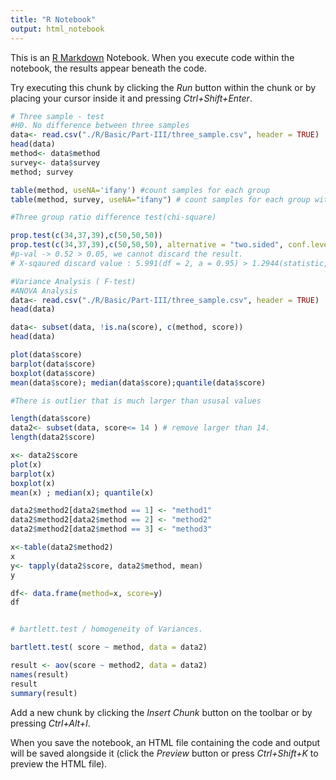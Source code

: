 ```yaml
---
title: "R Notebook"
output: html_notebook
---
```


This is an [R Markdown](http://rmarkdown.rstudio.com) Notebook. When you execute code within the notebook, the results appear beneath the code. 

Try executing this chunk by clicking the *Run* button within the chunk or by placing your cursor inside it and pressing *Ctrl+Shift+Enter*. 

```r
# Three sample - test
#H0. No difference between three samples
data<- read.csv("./R/Basic/Part-III/three_sample.csv", header = TRUE)
head(data)
method<- data$method
survey<- data$survey
method; survey

table(method, useNA='ifany') #count samples for each group
table(method, survey, useNA="ifany") # count samples for each group with survey response.

```

```r
#Three group ratio difference test(chi-square)

prop.test(c(34,37,39),c(50,50,50))
prop.test(c(34,37,39),c(50,50,50), alternative = "two.sided", conf.level = 0.95)
#p-val -> 0.52 > 0.05, we cannot discard the result.
# X-sqaured discard value : 5.991(df = 2, a = 0.95) > 1.2944(statistic, X-squared)


```

```r
#Variance Analysis ( F-test)
#ANOVA Analysis
data<- read.csv("./R/Basic/Part-III/three_sample.csv", header = TRUE)
head(data)

data<- subset(data, !is.na(score), c(method, score))
head(data)

plot(data$score)
barplot(data$score)
boxplot(data$score)
mean(data$score); median(data$score);quantile(data$score)

```

```r
#There is outlier that is much larger than ususal values

length(data$score)
data2<- subset(data, score<= 14 ) # remove larger than 14.
length(data2$score)

x<- data2$score
plot(x)
barplot(x)
boxplot(x)
mean(x) ; median(x); quantile(x)


```

```r
data2$method2[data2$method == 1] <- "method1"
data2$method2[data2$method == 2] <- "method2"
data2$method2[data2$method == 3] <- "method3"

x<-table(data2$method2)
x
y<- tapply(data2$score, data2$method, mean)
y

df<- data.frame(method=x, score=y)
df


# bartlett.test / homogeneity of Variances.

bartlett.test( score ~ method, data = data2)

result <- aov(score ~ method2, data = data2)
names(result)
result
summary(result)

```

Add a new chunk by clicking the *Insert Chunk* button on the toolbar or by pressing *Ctrl+Alt+I*.

When you save the notebook, an HTML file containing the code and output will be saved alongside it (click the *Preview* button or press *Ctrl+Shift+K* to preview the HTML file).
